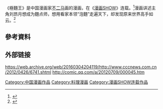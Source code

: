 {{expand|time=2015-04-23T09:28:53+00:00}}
《極麵王》是中国漫画家[[不二马|不二马]]画的漫画，在《[[漫画SHOW|漫画SHOW]]》连载。<ref>{{Cite news|url=http://game.21cn.com/vnetcn/comic/news/2011/06/23/8455928.shtml|title=《漫画SHOW》7月号下145期抢先预告！|language=zh-cn|publisher=21cn|author=NG02|date=2011-06-23|accessdate=2015-04-23|deadurl=yes|archiveurl=https://web.archive.org/web/20150518104952/http://game.21cn.com/vnetcn/comic/news/2011/06/23/8455928.shtml|archivedate=2015-05-18}}</ref>漫画讲述主角刘昂月想成为麵点师，想用看家本领“泡麵”走遍天下，却发现原来世界高手如云。<ref>{{Cite news|url=http://comic.qq.com/a/20120401/000023.htm|title=美食漫画《极麵王》飘香而来！|language=zh-cn|publisher=腾讯|author=|date=2012年4月1日|accessdate=2015-04-23|archive-date=2015-05-18|archive-url=https://web.archive.org/web/20150518091132/http://comic.qq.com/a/20120401/000023.htm|dead-url=no}}</ref>

== 參考資料 ==
{{Reflist}}
==外部链接==
https://web.archive.org/web/20160304204119/http://www.cccnews.com.cn/2012/0426/6741.shtml
http://comic.qq.com/a/20120709/000045.htm {{Wayback|url=http://comic.qq.com/a/20120709/000045.htm |date=20151202020847 }}
[[Category:中国漫画作品|Category:中国漫画作品]]
[[Category:料理漫画|Category:料理漫画]]
[[Category:漫画SHOW连载作品|Category:漫画SHOW连载作品]]